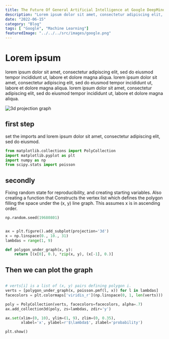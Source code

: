 ```yaml
---
title: The Future Of General Artificial Intelligence at Google DeepMind
description: "Lorem ipsum dolor sit amet, consectetur adipiscing elit, sed do eiusmod tempor incididunt ut, labore et dolore magna aliqua."
date: "2022-06-15"
category: "Blog"
tags: [ "Google", "Machine Learning"]
featuredImage: "../../../src/images/google.png"
---
```


# Lorem ipsum

lorem ipsum dolor sit amet, consectetur adipiscing elit, sed do eiusmod tempor incididunt ut, labore et dolore magna aliqua. lorem ipsum dolor sit amet, consectetur adipiscing elit, sed do eiusmod tempor incididunt ut, labore et dolore magna aliqua. lorem ipsum dolor sit amet, consectetur adipiscing elit, sed do eiusmod tempor incididunt ut, labore et dolore magna aliqua.


![3d projection graph ](https://matplotlib.org/stable/_images/sphx_glr_polys3d_001_2_0x.png)

## first step 

set the imports and lorem ipsum dolor sit amet, consectetur adipiscing elit, sed do eiusmod.

```python
from matplotlib.collections import PolyCollection
import matplotlib.pyplot as plt
import numpy as np
from scipy.stats import poisson
```

## secondly
Fixing random state for reproducibility, and creating starting variables. 
Also creating a function that Constructs the vertex list which defines the polygon filling the space under
the (x, y) line graph. This assumes x is in ascending order.
    

```python
np.random.seed(19680801)


ax = plt.figure().add_subplot(projection='3d')
x = np.linspace(0., 10., 31)
lambdas = range(1, 9)

def polygon_under_graph(x, y):
    return [(x[0], 0.), *zip(x, y), (x[-1], 0.)]
```


## Then we can plot the graph


```python

# verts[i] is a list of (x, y) pairs defining polygon i.
verts = [polygon_under_graph(x, poisson.pmf(l, x)) for l in lambdas]
facecolors = plt.colormaps['viridis_r'](np.linspace(0, 1, len(verts)))

poly = PolyCollection(verts, facecolors=facecolors, alpha=.7)
ax.add_collection3d(poly, zs=lambdas, zdir='y')

ax.set(xlim=(0, 10), ylim=(1, 9), zlim=(0, 0.35),
       xlabel='x', ylabel=r'$\lambda$', zlabel='probability')

plt.show()
```
